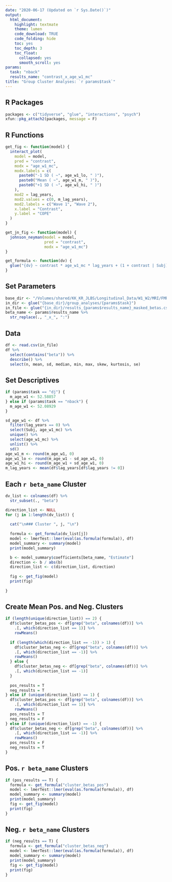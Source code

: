 ```yaml
---
date: "2020-06-17 (Updated on `r Sys.Date()`)"
output: 
  html_document:
    highlight: textmate
    theme: lumen
    code_download: TRUE
    code_folding: hide
    toc: yes
    toc_depth: 3
    toc_float:
      collapsed: yes
      smooth_scroll: yes
params:
  task: "nback"
  results_name: "contrast_x_age_w1_mc"
title: "Group Cluster Analyses: `r params$task`" 
---
```


## R Packages
```r
packages <- c("tidyverse", "glue", "interactions", "psych")
xfun::pkg_attach2(packages, message = F)
```

## R Functions
```r
get_fig <- function(model) {
  interact_plot(
    model = model,
    pred = "contrast",
    modx = "age_w1_mc",
    modx.labels = c(
      paste0("-1 SD ( ~", age_w1_lo, " )"),
      paste0("Mean ( ~", age_w1_m, " )"),
      paste0("+1 SD ( ~", age_w1_hi, " )")
    ),
    mod2 = lag_years,
    mod2.values = c(0, m_lag_years),
    mod2.labels = c("Wave 1", "Wave 2"),
    x.label = "Contrast",
    y.label = "COPE"
  )
}

get_jn_fig <- function(model) {
  johnson_neyman(model = model,
                 pred = "contrast",
                 modx = "age_w1_mc")
}

get_formula <- function(dv) {
  glue("{dv} ~ contrast * age_w1_mc * lag_years + (1 + contrast | Subj)")
}
```

## Set Parameters
```r
base_dir <- "/Volumes/shared/KK_KR_JLBS/Longitudinal_Data/W1_W2/MRI/FMRI"
in_dir <- glue("{base_dir}/group_analyses/{params$task}")
in_file <- glue("{in_dir}/results_{params$results_name}_masked_betas.csv")
beta_name <- params$results_name %>%
  str_replace(., "_x_", ":")
```

## Data
```r
df <- read.csv(in_file)
df %>%
  select(contains("beta")) %>%
  describe() %>%
  select(n, mean, sd, median, min, max, skew, kurtosis, se)
```

## Set Descriptives
```r
if (params$task == "dj") {
  m_age_w1 <- 52.58857
} else if (params$task == "nback") {
  m_age_w1 <- 52.08929
}

sd_age_w1 <- df %>%
  filter(lag_years == 0) %>%
  select(Subj, age_w1_mc) %>%
  unique() %>%
  select(age_w1_mc) %>%
  unlist() %>%
  sd()
age_w1_m <- round(m_age_w1, 0)
age_w1_lo <- round(m_age_w1 - sd_age_w1, 0)
age_w1_hi <- round(m_age_w1 + sd_age_w1, 0)
m_lag_years <- mean(df$lag_years[df$lag_years != 0])
```

## Each `r beta_name` Cluster
```r
dv_list <- colnames(df) %>%
  str_subset(., "beta")

direction_list <- NULL
for (j in 1:length(dv_list)) {
  
  cat("\n### Cluster ", j, "\n")
  
  formula <- get_formula(dv_list[j])
  model <- lmerTest::lmer(eval(as.formula(formula)), df)
  model_summary <- summary(model)
  print(model_summary)

  b <- model_summary$coefficients[beta_name, "Estimate"]
  direction <- b / abs(b)
  direction_list <- c(direction_list, direction)
  
  fig <- get_fig(model)
  print(fig)
  
}
```

## Create Mean Pos. and Neg. Clusters
```r
if (length(unique(direction_list)) == 2) {
  df$cluster_betas_pos <- df[grep("beta", colnames(df))] %>%
    .[, which(direction_list == 1)] %>%
    rowMeans()
  
  if (length(which(direction_list == -1)) > 1) {
    df$cluster_betas_neg <- df[grep("beta", colnames(df))] %>%
    .[, which(direction_list == -1)] %>%
    rowMeans()
  } else {
    df$cluster_betas_neg <- df[grep("beta", colnames(df))] %>%
    .[, which(direction_list == -1)]
  }
  
  pos_results = T
  neg_results = T
} else if (unique(direction_list) == 1) {
  df$cluster_betas_pos <- df[grep("beta", colnames(df))] %>%
    .[, which(direction_list == 1)] %>%
    rowMeans()
  pos_results = T
  neg_results = F
} else if (unique(direction_list) == -1) {
  df$cluster_betas_neg <- df[grep("beta", colnames(df))] %>%
    .[, which(direction_list == -1)] %>%
    rowMeans()
  pos_results = F
  neg_results = T
}
```

## Pos. `r beta_name` Clusters
```r
if (pos_results == T) {
  formula <- get_formula("cluster_betas_pos")
  model <- lmerTest::lmer(eval(as.formula(formula)), df)
  model_summary <- summary(model)
  print(model_summary)
  fig <- get_fig(model)
  print(fig)
}
```

## Neg. `r beta_name` Clusters
```r
if (neg_results == T) {
  formula <- get_formula("cluster_betas_neg")
  model <- lmerTest::lmer(eval(as.formula(formula)), df)
  model_summary <- summary(model)
  print(model_summary)
  fig <- get_fig(model)
  print(fig)
}
```